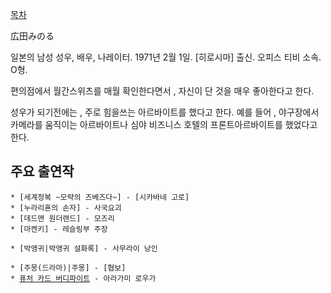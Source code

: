 [[목차]]

広田みのる

일본의 남성 성우, 배우, 나레이터. 1971년 2월 1일. [히로시마] 출신.  오피스 티비 소속. O형.

편의점에서 월간스위츠를 매월 확인한다면서 , 자신이 단 것을 매우 좋아한다고 한다.

성우가 되기전에는 , 주로 힘을쓰는 아르바이트를 했다고 한다. 예를 들어 , 야구장에서 카메라를 움직이는 아르바이트나 심야 비즈니스 호텔의 프론트아르바이트를 했었다고 한다.

== 주요 출연작 ==
 * [세계정복 ~모략의 즈베즈다~] - [시카바네 고로]
 * [누라리횬의 손자] - 사국요괴
 * [데드맨 원더랜드] - 모즈리
 * [마켄키] - 레슬링부 주장

 * [박앵귀|박앵귀 설화록] - 사무라이 낭인

 * [주몽(드라마)|주몽] - [협보]
 * [[퓨처 카드 버디파이트]] - 아라가미 로우가
